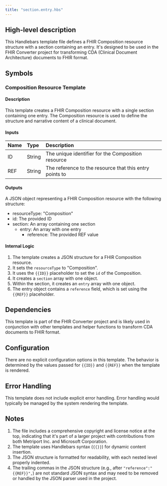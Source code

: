 ```yaml
---
title: "section.entry.hbs"
---
```


## High-level description
This Handlebars template file defines a FHIR Composition resource structure with a section containing an entry. It's designed to be used in the FHIR Converter project for transforming CDA (Clinical Document Architecture) documents to FHIR format.

## Symbols

### Composition Resource Template
#### Description
This template creates a FHIR Composition resource with a single section containing one entry. The Composition resource is used to define the structure and narrative content of a clinical document.

#### Inputs
| Name | Type | Description |
|:-----|:-----|:------------|
| ID   | String | The unique identifier for the Composition resource |
| REF  | String | The reference to the resource that this entry points to |

#### Outputs
A JSON object representing a FHIR Composition resource with the following structure:
- resourceType: "Composition"
- id: The provided ID
- section: An array containing one section
  - entry: An array with one entry
    - reference: The provided REF value

#### Internal Logic
1. The template creates a JSON structure for a FHIR Composition resource.
2. It sets the `resourceType` to "Composition".
3. It uses the `{{ID}}` placeholder to set the `id` of the Composition.
4. It creates a `section` array with one object.
5. Within the section, it creates an `entry` array with one object.
6. The entry object contains a `reference` field, which is set using the `{{REF}}` placeholder.

## Dependencies
This template is part of the FHIR Converter project and is likely used in conjunction with other templates and helper functions to transform CDA documents to FHIR format.

## Configuration
There are no explicit configuration options in this template. The behavior is determined by the values passed for `{{ID}}` and `{{REF}}` when the template is rendered.

## Error Handling
This template does not include explicit error handling. Error handling would typically be managed by the system rendering the template.

## Notes
1. The file includes a comprehensive copyright and license notice at the top, indicating that it's part of a larger project with contributions from both Metriport Inc. and Microsoft Corporation.
2. The template uses Handlebars syntax (`{{}}`) for dynamic content insertion.
3. The JSON structure is formatted for readability, with each nested level properly indented.
4. The trailing commas in the JSON structure (e.g., after `"reference":"{{REF}}",`) are not standard JSON syntax and may need to be removed or handled by the JSON parser used in the project.